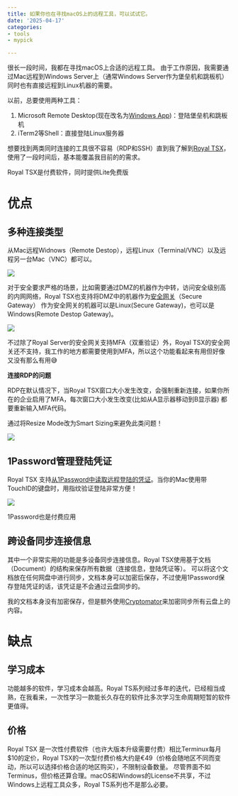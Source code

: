 ```yaml
---
title: 如果你也在寻找macOS上的远程工具，可以试试它。
date: '2025-04-17'
categories:
- tools
- mypick

---
```


很长一段时间，我都在寻找macOS上合适的远程工具。
由于工作原因，我需要通过Mac远程到Windows Server上（通常Windows Server作为堡垒机和跳板机）
同时也有直接远程到Linux机器的需要。

以前，总要使用两种工具：

1. Microsoft Remote Desktop(现在改名为[Windows App](https://apps.apple.com/us/app/windows-app/id1295203466?mt=12))：登陆堡垒机和跳板机
2. iTerm2等Shell：直接登陆Linux服务器

想要找到两类同时连接的工具很不容易（RDP和SSH）直到我了解到[Royal TSX](https://www.royalapps.com/ts/mac/features)，使用了一段时间后，基本能覆盖我目前的的需求。

::: {.callout-note}
Royal TSX是付费软件，同时提供Lite免费版
:::

# 优点

## 多种连接类型

从Mac远程Widnows（Remote Destop），远程Linux（Terminal/VNC）以及远程另一台Mac（VNC）都可以。

![](https://image.luozx.org/garden/2025/04/dcc701426c46e59ab6fa1892b06827d0.png)

对于安全要求严格的场景，比如需要通过DMZ的机器作为中转，访问安全级别高的内网网络，Royal TSX也支持将DMZ中的机器作为[安全网关](https://docs.royalapps.com/r2023/royalts/reference/gateways/securegateway.html)（Secure Gateway）
作为安全网关的机器可以是Linux(Secure Gateway)，也可以是Windows(Remote Destop Gateway)。

![](https://image.luozx.org/garden/2025/04/e4c9aefbbb69f15a4816badebfd598eb.png)


不过除了Royal Server的安全网关支持MFA（双重验证）外，Royal TSX的安全网关还不支持，我工作的地方都需要使用到MFA，所以这个功能看起来有用但好像又没有那么有用😅

**连接RDP的问题**

RDP在默认情况下，当Royal TSX窗口大小发生改变，会强制重新连接，如果你所在的企业启用了MFA，每次窗口大小发生改变(比如从A显示器移动到B显示器)
都要重新输入MFA代码。

通过将Resize Mode改为Smart Sizing来避免此类问题！

![](https://image.luozx.org/garden/2025/04/4462aff77fe4b21b9edefe4d4f519c94.png)


## 1Password管理登陆凭证
Royal TSX 支持[从1Password中读取远程登陆的凭证](https://www.royalapps.com/blog/dynamic-folder-integration-for-1password)。当你的Mac使用带TouchID的键盘时，用指纹验证登陆非常方便！

![](https://image.luozx.org/garden/2025/04/9d3445bd9f3a8a0ca957fe66005ae8e0.png)

::: {.callout-note}
1Password也是付费应用
:::


## 跨设备同步连接信息

其中一个非常实用的功能是多设备同步连接信息。Royal TSX使用基于文档（Document）的结构来保存所有数据（连接信息，登陆凭证等）。
可以将这个文档放在任何网盘中进行同步，文档本身可以加密后保存，不过使用1Password保存登陆凭证的话，该凭证是不会通过云盘同步的。

我的文档本身没有加密保存，但是额外使用[Cryptomator](https://cryptomator.org/)来加密同步所有云盘上的内容。


# 缺点
## 学习成本
功能越多的软件，学习成本会越高。Royal TS系列经过多年的迭代，已经相当成熟，在我看来，一次性学习一款能长久存在的软件比多次学习生命周期短暂的软件更值得。

## 价格
Royal TSX 是一次性付费软件（也许大版本升级需要付费）相比Terminux每月$10的定价，Royal TSX的一次型付费价格大约是€49（价格会随地区不同而变动，所以可以选择价格合适的地区购买），不限制设备数量。
尽管界面不如Terminus，但价格还算合理。macOS和Windows的License不共享，不过Windows上远程工具众多，Royal TS系列也不是那么必要。